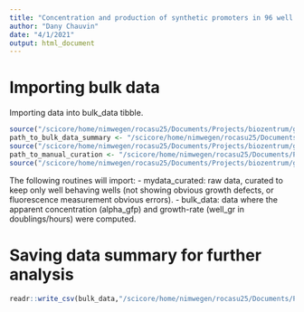 ```yaml
---
title: "Concentration and production of synthetic promoters in 96 well plates experiments"
author: "Dany Chauvin"
date: "4/1/2021"
output: html_document
---
```


# Importing bulk data

Importing data into bulk_data tibble.

```r
source("/scicore/home/nimwegen/rocasu25/Documents/Projects/biozentrum/gfp_fluctuations_project/bulk_experiments_toolbox/loadFunctionsAndPackages.R")
path_to_bulk_data_summary <- "/scicore/home/nimwegen/rocasu25/Documents/Projects/biozentrum/gfp_fluctuations_project/bulk_experiments_toolbox/dataList.csv"
source("/scicore/home/nimwegen/rocasu25/Documents/Projects/biozentrum/gfp_fluctuations_project/bulk_experiments_toolbox/readBulkData.R")
path_to_manual_curation <- "/scicore/home/nimwegen/rocasu25/Documents/Projects/biozentrum/gfp_fluctuations_project/bulk_experiments_toolbox/manualCuration.csv"
source("/scicore/home/nimwegen/rocasu25/Documents/Projects/biozentrum/gfp_fluctuations_project/bulk_experiments_toolbox/transformBulkData.R")
```

The following routines will import:
- mydata_curated: raw data, curated to keep only well behaving wells (not showing obvious growth defects, or fluorescence measurement obvious errors).
- bulk_data: data where the apparent concentration (alpha_gfp) and growth-rate (well_gr in doublings/hours) were computed.

# Saving data summary for further analysis

```r
readr::write_csv(bulk_data,"/scicore/home/nimwegen/rocasu25/Documents/Projects/biozentrum/gfp_fluctuations_project/fitted_bulk_data/bulk_data.csv")
```
